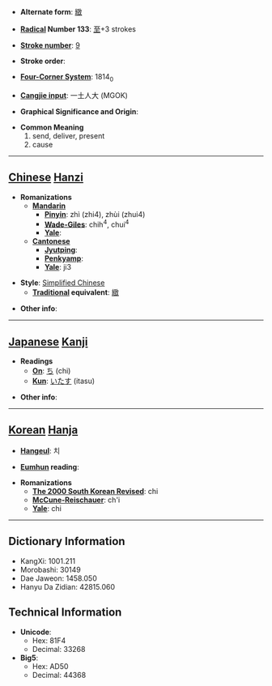 * '''Alternate form''': [[緻]]

* '''[[Wiktionary:Chinese radical index| Radical]] Number 133''': [[Wiktionary:Chinese radical index 至|至]]+3 strokes

* '''[[Wiktionary:Chinese total strokes index|Stroke number]]''': [[Wiktionary:Chinese total strokes index 9|9]]

* '''Stroke order''': 

* '''[[Wiktionary:Chinese four corner index|Four-Corner System]]''': 1814<sub>0</sub>

* '''[[Wiktionary:Chinese Cangjie index|Cangjie input]]''': 一土人大 (MGOK)

* '''Graphical Significance and Origin''': 

* '''Common Meaning'''
*#send, deliver, present
*# cause


----

== [[Chinese]] [[Hanzi]] ==

* '''Romanizations'''
** '''[[Mandarin]]'''
*** '''[[Pinyin]]''': zhì (zhi4), zhùi (zhui4)
*** '''[[Wade-Giles]]''': chih<sup>4</sup>, chui<sup>4</sup>
*** '''[[Yale]]''': 
** '''[[Cantonese]]'''
*** '''[[Jyutping]]''':
*** '''[[Penkyamp]]''': 
*** '''[[Yale]]''': ji3

* '''Style''': [[Simplified Chinese]] 
** '''[[Traditional Chinese|Traditional]] equivalent''': [[緻]]

* '''Other info''': 

----

== [[Japanese]] [[Kanji]] ==

* '''Readings'''
** '''[[On]]''': [[ち]] (chi)
** '''[[Kun]]''': [[いたす]] (itasu)

* '''Other info''':  

----

== [[Korean]] [[Hanja]] ==

* '''[[Hangeul]]''': 치

* '''[[Eumhun]] reading''': 

* '''Romanizations'''
** '''[[The 2000 South Korean Revised Romanization|The 2000 South Korean Revised]]''': chi
** '''[[McCune-Reischauer]]''': ch'i
** '''[[Yale]]''': chi

----

== Dictionary Information ==

* KangXi: 1001.211
* Morobashi: 30149
* Dae Jaweon: 1458.050
* Hanyu Da Zidian: 42815.060

== Technical Information ==

* '''Unicode''':
** Hex: 81F4
** Decimal: 33268
* '''Big5''':
** Hex: AD50
** Decimal: 44368